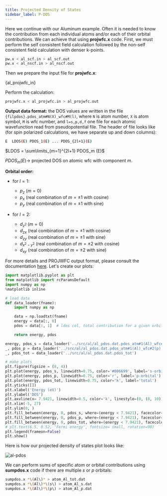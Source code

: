 ```yaml
---
title: Projected Density of States
sidebar_label: P-DOS
---
```



Here we continue with our Aluminum example.
Often it is needed to know the contribution from each individual atoms and/or
each of their orbital contributions. We can achieve that using **projwfc.x**
code. First, we must perform the self consistent field calculation followed by
the non-self consistent field calculation with denser k-points.

```bash
pw.x < al_scf.in > al_scf.out
pw.x < al_nscf.in > al_nscf.out
```

Then we prepare the input file for **projwfc.x**:


<CodeBlock language="bash" title="src/al/al_projwfc.in" showLineNumbers>{al_projwfc_in}</CodeBlock>

Perform the calculation:

```bash
projwfc.x < al_projwfc.in > al_projwfc.out
```

**Output data format:** the DOS values are written in the file
`{filpdos}.pdos_atm#N(X)_wfc#M(l)`, where `N` is atom number, `X` is atom
symbol, `M` is wfc number, and `l=s,p,d,f` one file for each atomic wavefunction
read from pseudopotential file. The header of file looks like (for spin
polarized calculations, we have separate up and down columns):

```bash
E  LDOS(E) PDOS_1(E) ... PDOS_{2l+1}(E)
```

$LDOS = \sum\limits_{m=1}^{2l+1} PDOS_m (E)$

$PDOS_m (E) \rightarrow$ projected DOS on atomic wfc with component $m$.

**Orbital order:**
- for $l=1$:
  - $p_z~(m=0)$
  - $p_x$ (real combination of $m=\pm 1$ with cosine)
  - $p_y$ (real combination of $m=\pm 1$ with sine)

- for $l=2$:
  - $d_{z^2}~(m=0)$
  - $d_{zx}$ (real combination of $m=\pm 1$ with cosine)
  - $d_{zy}$ (real combination of $m=\pm 1$ with sine)
  - $d_{x^2-y^2}$ (real combination of $m=\pm 2$ with cosine)
  - $d_{xy}$ (real combination of $m=\pm 2$ with sine)

For more details and PROJWFC output format, please consult the documentation
[here](https://www.quantum-espresso.org/Doc/INPUT_PROJWFC.html#idm96). Let's
create our plots:

```python title="src/notebooks/al-pdos.ipynb" showLineNumbers
import matplotlib.pyplot as plt
from matplotlib import rcParamsDefault
import numpy as np
%matplotlib inline

# load data
def data_loader(fname):
    import numpy as np

    data = np.loadtxt(fname)
    energy = data[:, 0]
    pdos = data[:, 1]  # ldos col, total contribution for a given orbital

    return energy, pdos

energy, pdos_s = data_loader('../src/al/al_pdos.dat.pdos_atm#1(Al)_wfc#1(s)')
_, pdos_p = data_loader('../src/al/al_pdos.dat.pdos_atm#1(Al)_wfc#2(p)')
_, pdos_tot = data_loader('../src/al/al_pdos.dat.pdos_tot')

# make plots
plt.figure(figsize = (8, 4))
plt.plot(energy, pdos_s, linewidth=0.75, color='#006699', label='s-orbital')
plt.plot(energy, pdos_p, linewidth=0.75, color='r', label='p-orbital')
plt.plot(energy, pdos_tot, linewidth=0.75, color='k', label='total')
plt.yticks([])
plt.xlabel('Energy (eV)')
plt.ylabel('DOS')
plt.axvline(x= 7.9421, linewidth=0.5, color='k', linestyle=(0, (8, 10)))
plt.xlim(-5, 27)
plt.ylim(0, )
plt.fill_between(energy, 0, pdos_s, where=(energy < 7.9421), facecolor='#006699', alpha=0.25)
plt.fill_between(energy, 0, pdos_p, where=(energy < 7.9421), facecolor='r', alpha=0.25)
plt.fill_between(energy, 0, pdos_tot, where=(energy < 7.9421), facecolor='k', alpha=0.25)
# plt.text(6.5, 0.52, 'Fermi energy', fontsize= small, rotation=90)
plt.legend(frameon=False)
plt.show()
```

Here is how our projected density of states plot looks like:

<picture>
  <source type="image/webp" srcSet={require("/img/al-pdos.webp").default} />
  <img src={require("/img/al-pdos.png").default} alt="al-pdos" />
</picture>

We can perform sums of specific atom or orbital contributions using
**sumpdos.x** code if there are multiple $s$ or $p$ orbitals:

```bash
sumpdos.x *\(Al\)* > atom_Al_tot.dat
sumpdos.x *\(Al\)*\(s\) > atom_Al_s.dat
sumpdos.x *\(Al\)*\(p\) > atom_Al_p.dat
```
